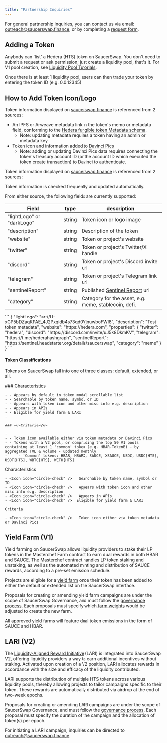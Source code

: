 ```yaml
---
title: "Partnership Inquiries"
---
```


For general partnership inquiries, you can contact us via email: [outreach@saucerswap.finance](mailto:outreach@saucerswap.finance), or by completing a [request form](https://z30ev00547x.typeform.com/to/YBGqwGup).

## Adding a Token

Anybody can 'list' a Hedera (HTS) token on SaucerSwap. You don't need to submit a request or ask permission; just create a liquidity pool, that's it. For V1 pool creation, see [Liquidity Pool Tutorials](https://docs.saucerswap.finance/get-started/saucerswap-tutorials/liquidity/saucerswap-v1).

Once there is at least 1 liquidity pool, users can then trade your token by entering the token ID (e.g. 0.0.12345)

## How to Add Token Icon/Logo

Token information displayed on [saucerswap.finance](https://saucerswap.finance) is referenced from 2 sources:

- An IPFS or Arweave metadata link in the token's memo or metadata field, conforming to the [Hedera fungible token Metadata schema](https://hips.hedera.com/hip/hip-405#schema).
  - Note: updating metadata requires a token having an admin or metadata key
- Token icon and information added to [Davinci Pics](https://davincigraph.io/#pics_home)
  - Note: adding or updating Davinci Pics data requires connecting the token's treasury account ID (or the account ID which executed the token create transaction) to Davinci to authenticate.

Token information displayed on [saucerswap.finance](https://saucerswap.finance) is referenced from 2 sources:

<Info>
  Token information is checked frequently and updated automatically.
</Info>

From either source, the following fields are currently supported:

| Field                     | type   | description                                                        |
| ------------------------- | ------ | ------------------------------------------------------------------ |
| "lightLogo" or "darkLogo" | string | Token icon or logo image                                           |
| "description"             | string | Description of the token                                           |
| "website"                 | string | Token or project's website                                         |
| "twitter"                 | string | Token or project's Twitter/X handle                                |
| "discord"                 | string | Token or project's Discord invite url                              |
| "telegram"                | string | Token or project's Telegram link url                               |
| "sentinelReport"          | string | Published [Sentinel Report](https://sentinel.headstarter.org/) url |
| "category"                | string | Category for the asset, e.g. meme, stablecoin, defi.               |

<Accordion title="Example Metadata" defaultOpen="false">
  ```
  {
    "lightLogo": "ar://U-xGP5bDZaqKPAE_4J2Pxqidb4s73qd0VjnuwboFWI8",
    "description": "Test token metadata",
    "website": "https://hedera.com",
    "properties": {
      "twitter": "hedera",
      "discord": "https://discord.com/invite/uJ5k8DkmKV",
      "telegram": "https://t.me/hederahashgraph",
      "sentinelReport": "https://sentinel.headstarter.org/details/saucerswap",
      "category": "meme"
    }
  }
  ```
</Accordion>

#### Token Classifications

Tokens on SaucerSwap fall into one of three classes: default, extended, or all.

<CardGroup cols="2">
  <Card title="Default">
    ### <u>Characteristics</u>

    - - Appears by default in token modal scrollable list
    - - Searchable by token name, symbol or ID
    - - Appears with token icon and other misc info e.g. description
    - - Appears in APIs
    - - Eligible for yield farm & LARI
    - 

    ### <u>Criteria</u>

    - 
    - - Token icon available either via token metadata or Davinci Pics
    - - Tokens with a V2 pool, or comprising the top 50 V1 pools containing at least 1 'common' token (e.g. HBAR-TokenB) - by aggregated TVL & volume - updated monthly
    -     - 'Common' tokens: HBAR, HBARX, SAUCE, XSAUCE, USDC, USDC[HTS], USDT[HTS], WBTC[HTS], WETH[HTS]
  </Card>
  <Card title="Extended">
    Characteristics

    - <Icon icon="circle-check" />   Searchable by token name, symbol or ID
    - <Icon icon="circle-check" />   Appears with token icon and other misc info e.g. description
    - <Icon icon="circle-check" />   Appears in APIs
    - <Icon icon="circle-check" />  Eligible for yield farm & LARI

    Criteria

    - <Icon icon="circle-check" />   Token icon either via token metadata or Davinci Pics
  </Card>
</CardGroup>

## Yield Farm (V1)

Yield farming on SaucerSwap allows liquidity providers to stake their LP tokens in the Masterchef Farm contract to earn dual rewards in both HBAR and SAUCE. The Masterchef contract handles LP token staking and unstaking, as well as the automated minting and distribution of SAUCE rewards, according to a pre-set emission schedule.

Projects are eligible for a [yield farm](/o/BOkM6pAr15Wrz4Gy8QVh/s/5hXF6kx1TaOoCMAhLCv3/protocol/saucerswap-v1#yield-farm) once their token has been added to either the default or extended list on the SaucerSwap interface.

Proposals for creating or amending yield farm campaigns are under the scope of SaucerSwap Governance, and must follow the [governance process](https://docs.saucerswap.finance/governance/overview#governance-process). Each proposals must specify which[ farm weights](https://docs.saucerswap.finance/protocol/saucerswap-v1/farm-weights) would be adjusted to create the new farm.

All approved yield farms will feature dual token emissions in the form of SAUCE and HBAR.

## LARI (V2)

The [Liquidity-Aligned Reward Initiative](/o/BOkM6pAr15Wrz4Gy8QVh/s/5hXF6kx1TaOoCMAhLCv3/protocol/saucerswap-v2#liquidity-aligned-reward-initiative-lari) (LARI) is integrated into SaucerSwap V2, offering liquidity providers a way to earn additional incentives without staking. Activated upon creation of a V2 position, LARI allocates rewards in accordance with the size and efficacy of the liquidity contributed.

LARI supports the distribution of multiple HTS tokens across various liquidity pools, thereby allowing projects to tailor campaigns specific to their token. These rewards are automatically distributed via airdrop at the end of two-week epochs.

Proposals for creating or amending LARI campaigns are under the scope of SaucerSwap Governance, and must follow the [governance process](https://docs.saucerswap.finance/governance/overview#governance-process). Each proposal must specify the duration of the campaign and the allocation of token(s) per epoch.

For initiating a LARI campaign, inquiries can be directed to [outreach@saucerswap.finance](mailto:outreach@saucerswap.finance).